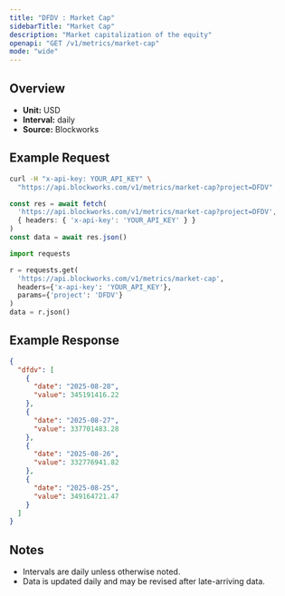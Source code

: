```yaml
---
title: "DFDV : Market Cap"
sidebarTitle: "Market Cap"
description: "Market capitalization of the equity"
openapi: "GET /v1/metrics/market-cap"
mode: "wide"
---
```


## Overview

- **Unit:** USD
- **Interval:** daily
- **Source:** Blockworks

## Example Request

<CodeGroup>

```bash cURL
curl -H "x-api-key: YOUR_API_KEY" \
  "https://api.blockworks.com/v1/metrics/market-cap?project=DFDV"
```

```typescript TypeScript
const res = await fetch(
  'https://api.blockworks.com/v1/metrics/market-cap?project=DFDV',
  { headers: { 'x-api-key': 'YOUR_API_KEY' } }
)
const data = await res.json()
```

```python Python
import requests

r = requests.get(
  'https://api.blockworks.com/v1/metrics/market-cap',
  headers={'x-api-key': 'YOUR_API_KEY'},
  params={'project': 'DFDV'}
)
data = r.json()
```

</CodeGroup>

## Example Response

```json
{
  "dfdv": [
    {
      "date": "2025-08-28",
      "value": 345191416.22
    },
    {
      "date": "2025-08-27",
      "value": 337701483.28
    },
    {
      "date": "2025-08-26",
      "value": 332776941.82
    },
    {
      "date": "2025-08-25",
      "value": 349164721.47
    }
  ]
}
```

## Notes
- Intervals are daily unless otherwise noted.
- Data is updated daily and may be revised after late-arriving data.

